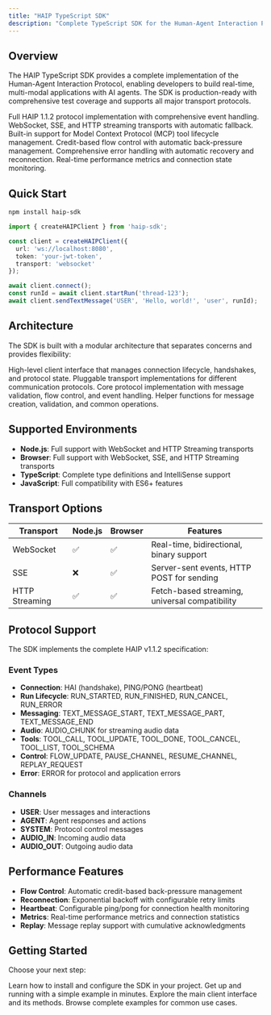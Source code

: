 ```yaml
---
title: "HAIP TypeScript SDK"
description: "Complete TypeScript SDK for the Human-Agent Interaction Protocol"
---
```


## Overview

The HAIP TypeScript SDK provides a complete implementation of the Human-Agent Interaction Protocol, enabling developers to build real-time, multi-modal applications with AI agents. The SDK is production-ready with comprehensive test coverage and supports all major transport protocols.

<CardGroup cols={2}>
  <Card
    title="Protocol Compliant"
    icon="bolt"
    href="/sdk/client"
  >
    Full HAIP 1.1.2 protocol implementation with comprehensive event handling.
  </Card>
  <Card
    title="Multi-Transport Support"
    icon="network-wired"
    href="/sdk/transports"
  >
    WebSocket, SSE, and HTTP streaming transports with automatic fallback.
  </Card>
  <Card
    title="Tool Integration"
    icon="wrench"
    href="/sdk/tools"
  >
    Built-in support for Model Context Protocol (MCP) tool lifecycle management.
  </Card>
  <Card
    title="Flow Control"
    icon="sliders"
    href="/sdk/flow-control"
  >
    Credit-based flow control with automatic back-pressure management.
  </Card>
  <Card
    title="Error Handling"
    icon="circle-xmark"
    href="/sdk/error-handling"
  >
    Comprehensive error handling with automatic recovery and reconnection.
  </Card>
  <Card
    title="Performance Monitoring"
    icon="chart-bar"
    href="/sdk/client"
  >
    Real-time performance metrics and connection state monitoring.
  </Card>
</CardGroup>

## Quick Start

```bash
npm install haip-sdk
```

```typescript
import { createHAIPClient } from 'haip-sdk';

const client = createHAIPClient({
  url: 'ws://localhost:8080',
  token: 'your-jwt-token',
  transport: 'websocket'
});

await client.connect();
const runId = await client.startRun('thread-123');
await client.sendTextMessage('USER', 'Hello, world!', 'user', runId);
```

## Architecture

The SDK is built with a modular architecture that separates concerns and provides flexibility:

<Steps>
  <Step title="Client Layer">
    High-level client interface that manages connection lifecycle, handshakes, and protocol state.
  </Step>
  <Step title="Transport Layer">
    Pluggable transport implementations for different communication protocols.
  </Step>
  <Step title="Protocol Layer">
    Core protocol implementation with message validation, flow control, and event handling.
  </Step>
  <Step title="Utility Layer">
    Helper functions for message creation, validation, and common operations.
  </Step>
</Steps>

## Supported Environments

- **Node.js**: Full support with WebSocket and HTTP Streaming transports
- **Browser**: Full support with WebSocket, SSE, and HTTP Streaming transports
- **TypeScript**: Complete type definitions and IntelliSense support
- **JavaScript**: Full compatibility with ES6+ features

## Transport Options

| Transport | Node.js | Browser | Features |
|-----------|---------|---------|----------|
| WebSocket | ✅ | ✅ | Real-time, bidirectional, binary support |
| SSE | ❌ | ✅ | Server-sent events, HTTP POST for sending |
| HTTP Streaming | ✅ | ✅ | Fetch-based streaming, universal compatibility |

## Protocol Support

The SDK implements the complete HAIP v1.1.2 specification:

### Event Types
- **Connection**: HAI (handshake), PING/PONG (heartbeat)
- **Run Lifecycle**: RUN_STARTED, RUN_FINISHED, RUN_CANCEL, RUN_ERROR
- **Messaging**: TEXT_MESSAGE_START, TEXT_MESSAGE_PART, TEXT_MESSAGE_END
- **Audio**: AUDIO_CHUNK for streaming audio data
- **Tools**: TOOL_CALL, TOOL_UPDATE, TOOL_DONE, TOOL_CANCEL, TOOL_LIST, TOOL_SCHEMA
- **Control**: FLOW_UPDATE, PAUSE_CHANNEL, RESUME_CHANNEL, REPLAY_REQUEST
- **Error**: ERROR for protocol and application errors

### Channels
- **USER**: User messages and interactions
- **AGENT**: Agent responses and actions
- **SYSTEM**: Protocol control messages
- **AUDIO_IN**: Incoming audio data
- **AUDIO_OUT**: Outgoing audio data

## Performance Features

- **Flow Control**: Automatic credit-based back-pressure management
- **Reconnection**: Exponential backoff with configurable retry limits
- **Heartbeat**: Configurable ping/pong for connection health monitoring
- **Metrics**: Real-time performance metrics and connection statistics
- **Replay**: Message replay support with cumulative acknowledgments

## Getting Started

Choose your next step:

<CardGroup cols={2}>
  <Card
    title="Installation"
    href="/sdk/installation"
    icon="download"
  >
    Learn how to install and configure the SDK in your project.
  </Card>
  <Card
    title="Quick Start Guide"
    href="/sdk/quickstart"
    icon="play"
  >
    Get up and running with a simple example in minutes.
  </Card>
  <Card
    title="Client API"
    href="/sdk/client"
    icon="code"
  >
    Explore the main client interface and its methods.
  </Card>
  <Card
    title="Examples"
    href="/sdk/examples"
    icon="book-open"
  >
    Browse complete examples for common use cases.
  </Card>
</CardGroup> 
